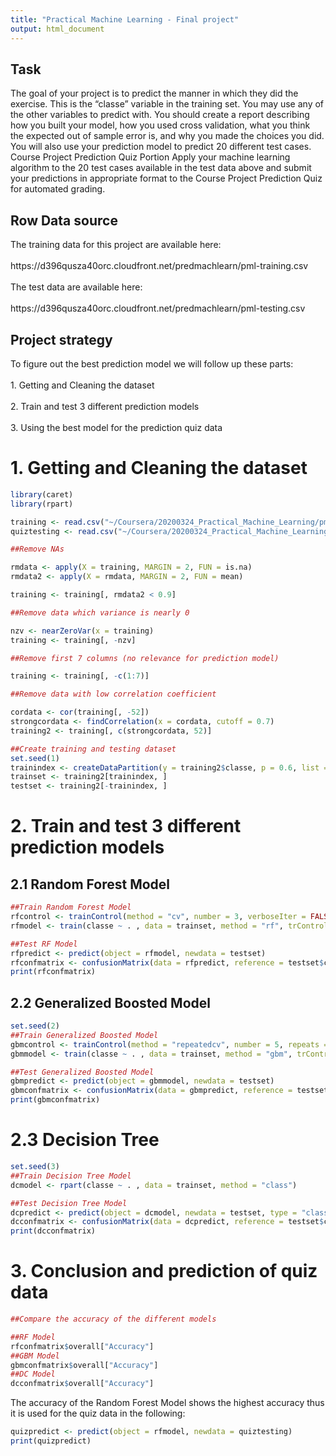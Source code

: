 ---
title: "Practical Machine Learning - Final project"
output: html_document
---

## Task

The goal of your project is to predict the manner in which they did the exercise. This is the "classe" variable in the training set. You may use any of the other variables to predict with. You should create a report describing how you built your model, how you used cross validation, what you think the expected out of sample error is, and why you made the choices you did. You will also use your prediction model to predict 20 different test cases.
Course Project Prediction Quiz Portion
Apply your machine learning algorithm to the 20 test cases available in the test data above and submit your predictions in appropriate format to the Course Project Prediction Quiz for automated grading.

## Row Data source

The training data for this project are available here:  <br>  
https://d396qusza40orc.cloudfront.net/predmachlearn/pml-training.csv  <br>  
The test data are available here:  <br>  
https://d396qusza40orc.cloudfront.net/predmachlearn/pml-testing.csv  <br>  

## Project strategy
To figure out the best prediction model we will follow up these parts:  <br>  
        1. Getting and Cleaning the dataset <br>  
        2. Train and test 3 different prediction models <br>  
        3. Using the best model for the prediction quiz data   <br>  
        
# 1. Getting and Cleaning the dataset
```{r}
library(caret)
library(rpart)

training <- read.csv("~/Coursera/20200324_Practical_Machine_Learning/pml-training.csv")
quiztesting <- read.csv("~/Coursera/20200324_Practical_Machine_Learning/pml-testing.csv")

##Remove NAs

rmdata <- apply(X = training, MARGIN = 2, FUN = is.na)
rmdata2 <- apply(X = rmdata, MARGIN = 2, FUN = mean)

training <- training[, rmdata2 < 0.9]

##Remove data which variance is nearly 0

nzv <- nearZeroVar(x = training)
training <- training[, -nzv]

##Remove first 7 columns (no relevance for prediction model)

training <- training[, -c(1:7)]

##Remove data with low correlation coefficient

cordata <- cor(training[, -52])
strongcordata <- findCorrelation(x = cordata, cutoff = 0.7)
training2 <- training[, c(strongcordata, 52)]

##Create training and testing dataset
set.seed(1)
trainindex <- createDataPartition(y = training2$classe, p = 0.6, list = FALSE)
trainset <- training2[trainindex, ]
testset <- training2[-trainindex, ]
```

# 2. Train and test 3 different prediction models

## 2.1 Random Forest Model

```{r}
##Train Random Forest Model
rfcontrol <- trainControl(method = "cv", number = 3, verboseIter = FALSE)
rfmodel <- train(classe ~ . , data = trainset, method = "rf", trControl = rfcontrol, ntree = 50, verbose = FALSE)

##Test RF Model
rfpredict <- predict(object = rfmodel, newdata = testset)
rfconfmatrix <- confusionMatrix(data = rfpredict, reference = testset$classe)
print(rfconfmatrix)
```

## 2.2 Generalized Boosted Model

```{r}
set.seed(2)
##Train Generalized Boosted Model
gbmcontrol <- trainControl(method = "repeatedcv", number = 5, repeats = 1)
gbmmodel <- train(classe ~ . , data = trainset, method = "gbm", trControl = gbmcontrol, verbose = FALSE)

##Test Generalized Boosted Model
gbmpredict <- predict(object = gbmmodel, newdata = testset)
gbmconfmatrix <- confusionMatrix(data = gbmpredict, reference = testset$classe)
print(gbmconfmatrix)
```

# 2.3 Decision Tree

```{r}
set.seed(3)
##Train Decision Tree Model
dcmodel <- rpart(classe ~ . , data = trainset, method = "class")

##Test Decision Tree Model
dcpredict <- predict(object = dcmodel, newdata = testset, type = "class")
dcconfmatrix <- confusionMatrix(data = dcpredict, reference = testset$classe)
print(dcconfmatrix)
```

# 3. Conclusion and prediction of quiz data

```{r}
##Compare the accuracy of the different models

##RF Model
rfconfmatrix$overall["Accuracy"]
##GBM Model
gbmconfmatrix$overall["Accuracy"]
##DC Model
dcconfmatrix$overall["Accuracy"]
```

The accuracy of the Random Forest Model shows the highest accuracy thus it is used for the quiz data in the following:

```{r}
quizpredict <- predict(object = rfmodel, newdata = quiztesting)
print(quizpredict)
```

